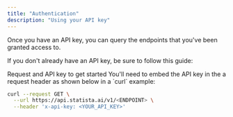 ```yaml
---
title: "Authentication"
description: "Using your API key"
---
```


Once you have an API key, you can query the endpoints that you've been granted access to.

If you don't already have an API key, be sure to follow this guide:

<CardGroup cols={2}>
  <Card title="Request an API key" icon="key" href="request-api-key">
    Request and API key to get started
  </Card>

</CardGroup>
You'll need to embed the API key in the a request header as shown below in a `curl` example:

```.sh
curl --request GET \
  --url https://api.statista.ai/v1/<ENDPOINT> \
  --header 'x-api-key: <YOUR_API_KEY>'
```
